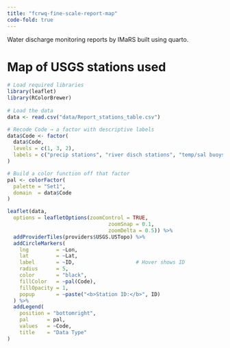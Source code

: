 ```yaml
---
title: "fcrwq-fine-scale-report-map"
code-fold: true
---
```


Water discharge monitoring reports by IMaRS built using quarto.
 

# Map of USGS stations used

```R
# Load required libraries
library(leaflet)
library(RColorBrewer)
 
# Load the data
data <- read.csv("data/Report_stations_table.csv")

# Recode Code → a factor with descriptive labels
data$Code <- factor(
  data$Code,
  levels = c(1, 3, 2),
  labels = c("precip stations", "river disch stations", "temp/sal buoys")
)

# Build a color function off that factor
pal <- colorFactor(
  palette = "Set1",
  domain  = data$Code
)

leaflet(data,
  options = leafletOptions(zoomControl = TRUE,
                                 zoomSnap = 0.1,
                                 zoomDelta = 0.5)) %>%
  addProviderTiles(providers$USGS.USTopo) %>%
  addCircleMarkers(
    lng         = ~Lon,
    lat         = ~Lat,
    label       = ~ID,                    # Hover shows ID
    radius      = 5,
    color       = "black",
    fillColor   = ~pal(Code),
    fillOpacity = 1,
    popup       = ~paste("<b>Station ID:</b>", ID)
  ) %>%
  addLegend(
    position = "bottomright",
    pal      = pal,
    values   = ~Code,
    title    = "Data Type"
)
```